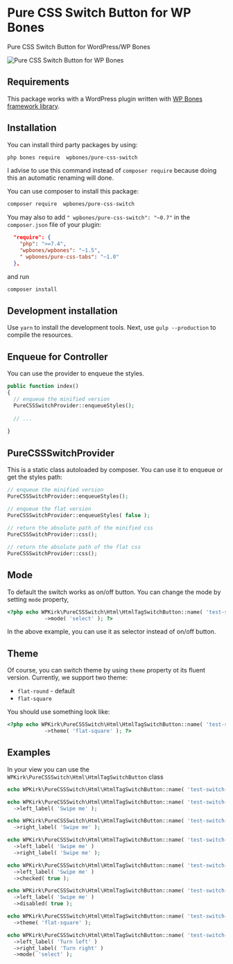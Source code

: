 
# Pure CSS Switch Button for WP Bones

<Poser name="wpbones/pure-css-switch" />

Pure CSS Switch Button for WordPress/WP Bones

![Pure CSS Switch Button for WP Bones](https://github.com/user-attachments/assets/29822083-a547-4da6-a0e8-e1a048134e26)

## Requirements

This package works with a WordPress plugin written with [WP Bones framework library](https://github.com/wpbones/WPBones).

## Installation

You can install third party packages by using:

```sh copy
php bones require  wpbones/pure-css-switch
```

I advise to use this command instead of `composer require` because doing this an automatic renaming will done.

You can use composer to install this package:

```sh copy
composer require  wpbones/pure-css-switch
```

You may also to add `" wpbones/pure-css-switch": "~0.7"` in the `composer.json` file of your plugin:

```json copy filename="composer.json" {4}
  "require": {
    "php": ">=7.4",
    "wpbones/wpbones": "~1.5",
    " wpbones/pure-css-tabs": "~1.0"
  },
```

and run

```sh copy
composer install
```

## Development installation

Use `yarn` to install the development tools. Next, use `gulp --production` to compile the resources.

## Enqueue for Controller

You can use the provider to enqueue the styles.

```php
public function index()
{
  // enqueue the minified version
  PureCSSSwitchProvider::enqueueStyles();
  
  // ...
  
}
```

## PureCSSSwitchProvider

This is a static class autoloaded by composer. You can use it to enqueue or get the styles path:

```php
// enqueue the minified version
PureCSSSwitchProvider::enqueueStyles();

// enqueue the flat version
PureCSSSwitchProvider::enqueueStyles( false );
    
// return the absolute path of the minified css
PureCSSSwitchProvider::css();

// return the absolute path of the flat css
PureCSSSwitchProvider::css();   
```

## Mode

To default the switch works as on/off button. You can change the mode by setting `mode` property,

```php
<?php echo WPKirk\PureCSSSwitch\Html\HtmlTagSwitchButton::name( 'test-switch-7' )
            ->mode( 'select' ); ?>
```

In the above example, you can use it as selector instead of on/off button.


## Theme

Of course, you can switch theme by using `theme` property ot its fluent version.
Currently, we support two theme:

* `flat-round` - default
* `flat-square`

You should use something look like:

```php
<?php echo WPKirk\PureCSSSwitch\Html\HtmlTagSwitchButton::name( 'test-switch-7' )
            ->theme( 'flat-square' ); ?>
```


## Examples

In your view you can use the `WPKirk\PureCSSSwitch\Html\HtmlTagSwitchButton` class

```php copy filename="Simple Usage"
echo WPKirk\PureCSSSwitch\Html\HtmlTagSwitchButton::name( 'test-switch-1' );
```

```php copy filename="Left Label"
echo WPKirk\PureCSSSwitch\Html\HtmlTagSwitchButton::name( 'test-switch-2' )
  ->left_label( 'Swipe me' ); 
```

```php copy filename="Right Label"
echo WPKirk\PureCSSSwitch\Html\HtmlTagSwitchButton::name( 'test-switch-3' )
  ->right_label( 'Swipe me' ); 
```

```php copy filename="Both Labels"
echo WPKirk\PureCSSSwitch\Html\HtmlTagSwitchButton::name( 'test-switch-4' )
  ->left_label( 'Swipe me' )
  ->right_label( 'Swipe me' ); 
```

```php copy filename="Checked"
echo WPKirk\PureCSSSwitch\Html\HtmlTagSwitchButton::name( 'test-switch-5' )
  ->left_label( 'Swipe me' )
  ->checked( true ); 
```

```php copy filename="Disabled"
echo WPKirk\PureCSSSwitch\Html\HtmlTagSwitchButton::name( 'test-switch-6' )
  ->left_label( 'Swipe me' )
  ->disabled( true ); 
```

```php copy filename="Theme"
echo WPKirk\PureCSSSwitch\Html\HtmlTagSwitchButton::name( 'test-switch-7' )
  ->theme( 'flat-square' ); 
```

```php copy filename="Mode"
echo WPKirk\PureCSSSwitch\Html\HtmlTagSwitchButton::name( 'test-switch-8' )
  ->left_label( 'Turn left' )
  ->right_label( 'Turn right' )
  ->mode( 'select' ); 
```
